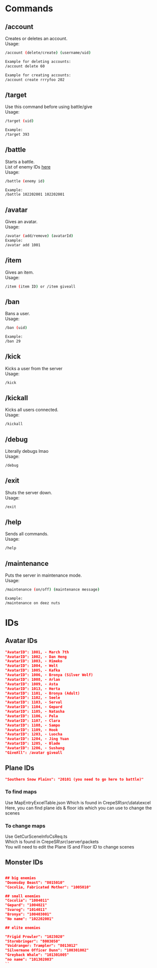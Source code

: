 # Commands

## /account
Creates or deletes an account.\
Usage:
```sh
/account (delete/create) (username/uid)

Example for deleting accounts:
/account delete 60

Example for creating accounts:
/account create rrryfoo 202
```

## /target
Use this command before using battle/give\
Usage:
```sh
/target (uid)

Example:
/target 393
```
## /battle
Starts a battle.\
List of enemy IDs [here](./cmds/#monster-ids)\
Usage:
```sh
/battle (enemy id)

Example:
/battle 102202001 102202001
```

## /avatar
Gives an avatar.\
Usage:
```sh
/avatar (add/remove) (avatarId)
Example:
/avatar add 1001
```
## /item
Gives an item.\
Usage:
```sh
/item (item ID) or /item giveall
```

## /ban
Bans a user.\
Usage:
```sh
/ban (uid)

Example:
/ban 29
```

## /kick
Kicks a user from the server\
Usage:
```sh
/kick
```

## /kickall
Kicks all users connected.\
Usage:
```sh
/kickall
```

## /debug
Literally debugs lmao\
Usage:
```sh
/debug
```
## /exit
Shuts the server down.\
Usage:
```sh
/exit
```

## /help
Sends all commands.\
Usage:
```sh
/help
```

## /maintenance
Puts the server in maintenance mode.\
Usage:
```sh
/maintenance (on/off) (maintenance message)

Example:
/maintenance on deez nuts
```

# IDs
## Avatar IDs
```json
"AvatarID": 1001, - March 7th
"AvatarID": 1002, - Dan Heng
"AvatarID": 1003, - Himeko
"AvatarID": 1004, - Welt
"AvatarID": 1005, - Kafka
"AvatarID": 1006, - Bronya (Silver Wolf)
"AvatarID": 1008, - Arlan
"AvatarID": 1009, - Asta
"AvatarID": 1013, - Herta
"AvatarID": 1101, - Bronya (Adult)
"AvatarID": 1102, - Seele
"AvatarID": 1103, - Serval
"AvatarID": 1104, - Gepard
"AvatarID": 1105, - Natasha
"AvatarID": 1106, - Pela
"AvatarID": 1107, - Clara
"AvatarID": 1108, - Sampo
"AvatarID": 1109, - Hook
"AvatarID": 1203, - Luocha
"AvatarID": 1204, - Jing Yuan
"AvatarID": 1205, - Blade
"AvatarID": 1206, - Sushang
"GiveAll": /avatar giveall
```

## Plane IDs
```json
"Southern Snow Plains": "20101 (you need to go here to battle)"
```
### To find maps
Use MapEntryExcelTable.json
Which is found in CrepeSR\src\data\excel
Here, you can find plane ids & floor ids which you can use to change the scenes

### To change maps
Use GetCurSceneInfoCsReq.ts\
Which is found in CrepeSR\src\server\packets\
You will need to edit the Plane IS and Floor ID to change scenes


## Monster IDs
```json

## big enemies
"Doomsday Beast": "8015010"
"Cocolia, Fabricated Mother": "1005010"

## small enemies
"Cocolia": "1004011"
"Gepard": "1004021"
"Svarog": "1014011"
"Bronya": "100403001"
"No name": "102202001"

## elite enemies

"Frigid Prowler": "1023020"
"Stormbringer": "8003050"
"Voidranger: Trampler": "8013012"
"Silvermane Officer Dunn": "100301002"
"Greyback Whale": "101301005"
"no name": "101302003"
``